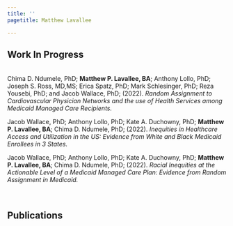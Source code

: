 ```yaml
---
title: ''
pagetitle: Matthew Lavallee

---
```


<link rel="stylesheet" href="styles.css" type="text/css">
<link rel="stylesheet" href="academicicons/css/academicons.min.css"/>

## Work In Progress
<br />
Chima D. Ndumele, PhD; **Matthew P. Lavallee, BA**; Anthony Lollo, PhD; Joseph
S. Ross, MD,MS; Erica Spatz, PhD; Mark Schlesinger, PhD; Reza Yousebi, PhD; and Jacob Wallace, PhD; (2022). *Random Assignment to Cardiovascular Physician Networks and the use of Health Services among Medicaid Managed Care Recipients.*  

Jacob Wallace, PhD; Anthony Lollo, PhD; Kate A. Duchowny, PhD; **Matthew P. Lavallee, BA**; Chima D. Ndumele, PhD; (2022). *Inequities in Healthcare Access and Utilization in the US: Evidence from White and Black Medicaid Enrollees in 3 States.*

Jacob Wallace, PhD; Anthony Lollo, PhD; Kate A. Duchowny, PhD; **Matthew P. Lavallee, BA**; Chima D. Ndumele, PhD; (2022). *Racial Inequities at the Actionable Level of a Medicaid Managed Care Plan: Evidence from Random Assignment in Medicaid.*

<br />
 
## Publications
